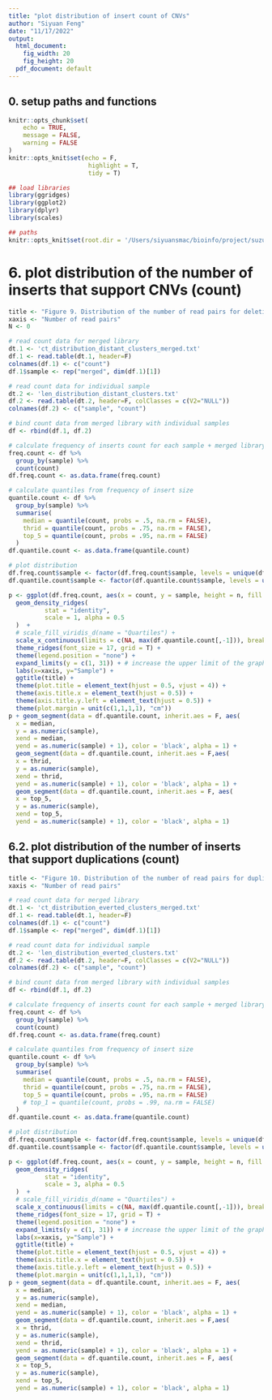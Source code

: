 ```yaml
---
title: "plot distribution of insert count of CNVs"
author: "Siyuan Feng"
date: "11/17/2022"
output:
  html_document:
    fig_width: 20
    fig_height: 20
  pdf_document: default
---
```


## 0. setup paths and functions
```r
knitr::opts_chunk$set(
	echo = TRUE,
	message = FALSE,
	warning = FALSE
)
knitr::opts_knit$set(echo = F,
                      highlight = T,
                      tidy = T)

## load libraries
library(ggridges)
library(ggplot2)
library(dplyr)
library(scales)

## paths
knitr::opts_knit$set(root.dir = '/Users/siyuansmac/bioinfo/project/suzukii_WGS/SV_analyses/CNV/detect_CNV/plot/coverage_size_dist')
```
# 6. plot distribution of the number of inserts that support CNVs (count)

```r
title <- "Figure 9. Distribution of the number of read pairs for deletions"
xaxis <- "Number of read pairs"
N <- 0

# read count data for merged library
dt.1 <- 'ct_distribution_distant_clusters_merged.txt'
df.1 <- read.table(dt.1, header=F)
colnames(df.1) <- c("count")
df.1$sample <- rep("merged", dim(df.1)[1])

# read count data for individual sample
dt.2 <- 'len_distribution_distant_clusters.txt'
df.2 <- read.table(dt.2, header=F, colClasses = c(V2="NULL"))
colnames(df.2) <- c("sample", "count")

# bind count data from merged library with individual samples
df <- rbind(df.1, df.2)

# calculate frequency of inserts count for each sample + merged library
freq.count <- df %>%
  group_by(sample) %>%
  count(count)
df.freq.count <- as.data.frame(freq.count)

# calculate quantiles from frequency of insert size
quantile.count <- df %>%
  group_by(sample) %>%
  summarise(
    median = quantile(count, probs = .5, na.rm = FALSE),
    thrid = quantile(count, probs = .75, na.rm = FALSE),
    top_5 = quantile(count, probs = .95, na.rm = FALSE)
  ) 
df.quantile.count <- as.data.frame(quantile.count)

# plot distribution
df.freq.count$sample <- factor(df.freq.count$sample, levels = unique(df$sample)) # factorize the "sample" column to maintain the original order in ggplots
df.quantile.count$sample <- factor(df.quantile.count$sample, levels = unique(df$sample)) # factorize the "sample" column to maintain the original order in ggplots

p <- ggplot(df.freq.count, aes(x = count, y = sample, height = n, fill = sample)) +
  geom_density_ridges(
          stat = "identity",
          scale = 1, alpha = 0.5
  )  +
  # scale_fill_viridis_d(name = "Quartiles") +
  scale_x_continuous(limits = c(NA, max(df.quantile.count[,-1])), breaks = seq(2, max(df.quantile.count[,-1]), by = 2)) + # only show core distributions
  theme_ridges(font_size = 17, grid = T) +
  theme(legend.position = "none") +
  expand_limits(y = c(1, 31)) + # increase the upper limit of the graph border
  labs(x=xaxis, y="Sample") +
  ggtitle(title) +
  theme(plot.title = element_text(hjust = 0.5, vjust = 4)) +
  theme(axis.title.x = element_text(hjust = 0.5)) +
  theme(axis.title.y.left = element_text(hjust = 0.5)) +
  theme(plot.margin = unit(c(1,1,1,1), "cm"))
p + geom_segment(data = df.quantile.count, inherit.aes = F, aes(
  x = median,
  y = as.numeric(sample),
  xend = median,
  yend = as.numeric(sample) + 1), color = 'black', alpha = 1) +
  geom_segment(data = df.quantile.count, inherit.aes = F,aes(
  x = thrid,
  y = as.numeric(sample),
  xend = thrid,
  yend = as.numeric(sample) + 1), color = 'black', alpha = 1) +
  geom_segment(data = df.quantile.count, inherit.aes = F, aes(
  x = top_5,
  y = as.numeric(sample),
  xend = top_5,
  yend = as.numeric(sample) + 1), color = 'black', alpha = 1)
```

## 6.2. plot distribution of the number of inserts that support duplications (count)
```r
title <- "Figure 10. Distribution of the number of read pairs for duplications"
xaxis <- "Number of read pairs"

# read count data for merged library
dt.1 <- 'ct_distribution_everted_clusters_merged.txt'
df.1 <- read.table(dt.1, header=F)
colnames(df.1) <- c("count")
df.1$sample <- rep("merged", dim(df.1)[1])

# read count data for individual sample
dt.2 <- 'len_distribution_everted_clusters.txt'
df.2 <- read.table(dt.2, header=F, colClasses = c(V2="NULL"))
colnames(df.2) <- c("sample", "count")

# bind count data from merged library with individual samples
df <- rbind(df.1, df.2)

# calculate frequency of inserts count for each sample + merged library
freq.count <- df %>%
  group_by(sample) %>%
  count(count)
df.freq.count <- as.data.frame(freq.count)

# calculate quantiles from frequency of insert size
quantile.count <- df %>%
  group_by(sample) %>%
  summarise(
    median = quantile(count, probs = .5, na.rm = FALSE),
    thrid = quantile(count, probs = .75, na.rm = FALSE),
    top_5 = quantile(count, probs = .95, na.rm = FALSE)
    # top_1 = quantile(count, probs = .99, na.rm = FALSE)
  ) 
df.quantile.count <- as.data.frame(quantile.count)

# plot distribution
df.freq.count$sample <- factor(df.freq.count$sample, levels = unique(df$sample)) # factorize the "sample" column to maintain the original order in ggplots
df.quantile.count$sample <- factor(df.quantile.count$sample, levels = unique(df$sample)) # factorize the "sample" column to maintain the original order in ggplots

p <- ggplot(df.freq.count, aes(x = count, y = sample, height = n, fill = sample)) +
  geom_density_ridges(
          stat = "identity",
          scale = 3, alpha = 0.5
  )  +
  # scale_fill_viridis_d(name = "Quartiles") +
  scale_x_continuous(limits = c(NA, max(df.quantile.count[,-1])), breaks = seq(min(df.quantile.count[,-1]), max(df.quantile.count[,-1]), by = 2)) + # only show core distributions
  theme_ridges(font_size = 17, grid = T) +
  theme(legend.position = "none") +
  expand_limits(y = c(1, 31)) + # increase the upper limit of the graph border
  labs(x=xaxis, y="Sample") +
  ggtitle(title) +
  theme(plot.title = element_text(hjust = 0.5, vjust = 4)) +
  theme(axis.title.x = element_text(hjust = 0.5)) +
  theme(axis.title.y.left = element_text(hjust = 0.5)) +
  theme(plot.margin = unit(c(1,1,1,1), "cm"))
p + geom_segment(data = df.quantile.count, inherit.aes = F, aes(
  x = median,
  y = as.numeric(sample),
  xend = median,
  yend = as.numeric(sample) + 1), color = 'black', alpha = 1) +
  geom_segment(data = df.quantile.count, inherit.aes = F,aes(
  x = thrid,
  y = as.numeric(sample),
  xend = thrid,
  yend = as.numeric(sample) + 1), color = 'black', alpha = 1) +
  geom_segment(data = df.quantile.count, inherit.aes = F, aes(
  x = top_5,
  y = as.numeric(sample),
  xend = top_5,
  yend = as.numeric(sample) + 1), color = 'black', alpha = 1)
```
